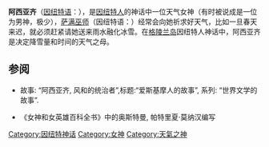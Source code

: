 '''阿西亚齐'''（[[因纽特语|因纽特语]]：{{lang|iu|'''Asiaq'''}}），是[[因纽特人|因纽特人]]的神话中一位天气女神（有时被说成是一位为男神，极少），[[萨满巫师|萨满巫师]]（因纽特语：{{lang|iu|Angakok}}）经常会向她祈求好天气，比如一旦春天来迟，就必须赶紧请她送来雨水融化冰雪。在[[格陵兰岛|格陵兰岛]]因纽特人神话中，阿西亚齐是决定降雪量和时间的天气之母。

== 参阅 ==
{{reflist}}
* {{cite book |last=Barüske |first=Heinz |chapter=阿西亚齐, 风和天气的统治者|pages=48–53 |title=爱斯基摩童话 |series=世界文学故事|publisher=欧根·迪德里希斯出版社 |location=Düsseldorf • Köln |year=1969 |language=de}} 故事: “阿西亚齐, 风和的统治者”,标题:“爱斯基摩人的故事”, 系列: “世界文学的故事”.
*《女神和女英雄百科全书》中的奥斯特曼, 帕特里夏·莫纳汉编写

[[Category:因纽特神话|Category:因纽特神话]]
[[Category:女神|Category:女神]]
[[Category:天氣之神|Category:天氣之神]]